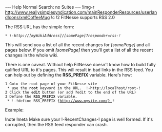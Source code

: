 ---
Help
Normal
Search: no
Suites
---
!img-r http://www.reallysimplesyndication.com/mainResponderResources/userlandIcons/xmlCoffeeMug
!c !2 FitNesse supports RSS 2.0

The RSS URL has the simple form:
 * ''!-http://[myWikiAddress]/[somePage]?responder=rss-!''

This will send you a list of all the recent changes for ''[somePage]'' and all pages below.  If you omit ''[somePage]'' then you'll get a list of all the recent changes in the whole wiki.

There is one caveat.  Without help FitNesse doesn't know how to build fully qulified URL to it's pages.  This will result in bad links in the RSS feed.  You can help out by defining the '''RSS_PREFIX''' variable.  Here's how:
 1 Goto the root page of your FitNesse site
  * use the '''root''' keyword in the URL.  !-http://localhost/root-!
 2 Click the '''edit''' button (or add ?edit to the end of the URL)
 3 Define the '''RSS_PREFIX''' variable.
  * !-!define RSS_PREFIX {http://www.mysite.com/}-!


Example:{{{http://fitnesse.org/FitNesse?responder=rss}}}

!note !meta Make sure your !-RecentChanges-! page is well formed.  If it's corrupted, then the RSS feed responder can crash.